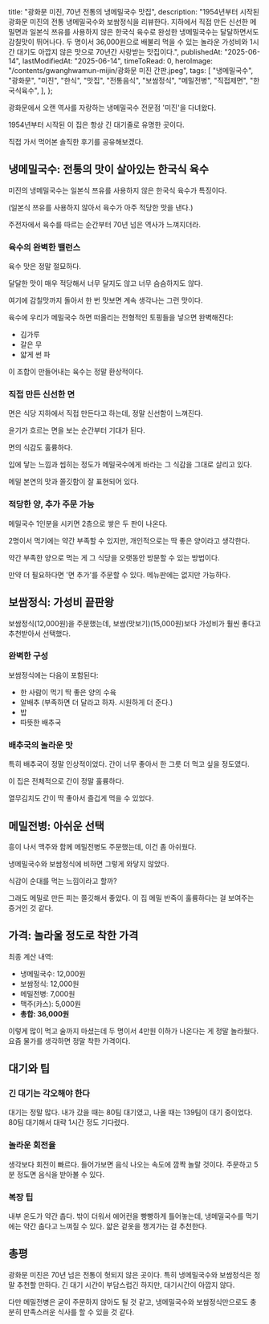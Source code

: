 
  title: "광화문 미진, 70년 전통의 냉메밀국수 맛집",
  description:
    "1954년부터 시작된 광화문 미진의 전통 냉메밀국수와 보쌈정식을 리뷰한다. 지하에서 직접 만든 신선한 메밀면과 일본식 쯔유를 사용하지 않은 한국식 육수로 완성한 냉메밀국수는 달달하면서도 감칠맛이 뛰어나다. 두 명이서 36,000원으로 배불리 먹을 수 있는 놀라운 가성비와 1시간 대기도 아깝지 않은 맛으로 70년간 사랑받는 맛집이다.",
  publishedAt: "2025-06-14",
  lastModifiedAt: "2025-06-14",
  timeToRead: 0,
  heroImage: "/contents/gwanghwamun-mijin/광화문 미진 간판.jpeg",
  tags: [
    "냉메밀국수",
    "광화문",
    "미진",
    "한식",
    "맛집",
    "전통음식",
    "보쌈정식",
    "메밀전병",
    "직접제면",
    "한국식육수",
  ],
};

광화문에서 오랜 역사를 자랑하는 냉메밀국수 전문점 '미진'을 다녀왔다.

1954년부터 시작된 이 집은 항상 긴 대기줄로 유명한 곳이다.

직접 가서 먹어본 솔직한 후기를 공유해보겠다.

<ImageWithCaption
  src="/contents/gwanghwamun-mijin/광화문 미진 간판.jpeg"
  alt="광화문 미진 간판"
/>

## 냉메밀국수: 전통의 맛이 살아있는 한국식 육수

미진의 냉메밀국수는 일본식 쯔유를 사용하지 않은 한국식 육수가 특징이다.

(일본식 쯔유를 사용하지 않아서 육수가 아주 적당한 맛을 낸다.)

주전자에서 육수를 따르는 순간부터 70년 넘은 역사가 느껴지더라.

<ImageWithCaption
  src="/contents/gwanghwamun-mijin/광화문 미진 냉메밀국수 육수 주전자.jpeg"
  alt="광화문 미진 냉메밀국수 육수 주전자"
/>

### 육수의 완벽한 밸런스

육수 맛은 정말 절묘하다.

달달한 맛이 매우 적당해서 너무 달지도 않고 너무 슴슴하지도 않다.

여기에 감칠맛까지 돌아서 한 번 맛보면 계속 생각나는 그런 맛이다.

육수에 우리가 메밀국수 하면 떠올리는 전형적인 토핑들을 넣으면 완벽해진다:

- 김가루
- 갈은 무
- 얇게 썬 파

<ImageWithCaption
  src="/contents/gwanghwamun-mijin/광화문 미진 냉메밀국수 육수 토핑 3가지.jpeg"
  alt="광화문 미진 냉메밀국수 육수 토핑들"
/>

<ImageWithCaption
  src="/contents/gwanghwamun-mijin/광화문 미진 냉메밀국수 육수 토핑넣음.jpeg"
  alt="광화문 미진 육수에 토핑을 가득 넣음"
/>

이 조합이 만들어내는 육수는 정말 환상적이다.

### 직접 만든 신선한 면

면은 식당 지하에서 직접 만든다고 하는데, 정말 신선함이 느껴진다.

윤기가 흐르는 면을 보는 순간부터 기대가 된다.

면의 식감도 훌륭하다.

입에 닿는 느낌과 씹히는 정도가 메밀국수에게 바라는 그 식감을 그대로 살리고 있다.

메밀 본연의 맛과 쫄깃함이 잘 표현되어 있다.

<ImageWithCaption
  src="/contents/gwanghwamun-mijin/광화문 미진 냉메밀육수 판모밀.jpeg"
  alt="광화문 미진 냉메밀국수 신선한 면"
/>

### 적당한 양, 추가 주문 가능

메밀국수 1인분을 시키면 2층으로 쌓은 두 판이 나온다.

2명이서 먹기에는 약간 부족할 수 있지만, 개인적으로는 딱 좋은 양이라고 생각한다.

약간 부족한 양으로 먹는 게 그 식당을 오랫동안 방문할 수 있는 방법이다.

<ImageWithCaption
  src="/contents/gwanghwamun-mijin/광화문 미진 냉메밀국수 1인분 양.jpeg"
  alt="광화문 미진 냉메밀국수 1인분 양"
/>

만약 더 필요하다면 '면 추가'를 주문할 수 있다. 메뉴판에는 없지만 가능하다.

## 보쌈정식: 가성비 끝판왕

보쌈정식(12,000원)을 주문했는데, 보쌈(맛보기)(15,000원)보다 가성비가 훨씬 좋다고 추천받아서 선택했다.

### 완벽한 구성

보쌈정식에는 다음이 포함된다:

- 한 사람이 먹기 딱 좋은 양의 수육
- 알배추 (부족하면 더 달라고 하자. 시원하게 더 준다.)
- 밥
- 따뜻한 배추국

<ImageWithCaption
  src="/contents/gwanghwamun-mijin/광화문 미진 보쌈정식.jpeg"
  alt="광화문 미진 보쌈정식"
/>

<ImageWithCaption
  src="/contents/gwanghwamun-mijin/광화문 미진 보쌈김치알배추쌈.jpeg"
  alt="광화문 미진 보쌈김치알배추쌈"
/>

### 배추국의 놀라운 맛

특히 배추국이 정말 인상적이었다. 간이 너무 좋아서 한 그릇 더 먹고 싶을 정도였다.

이 집은 전체적으로 간이 정말 훌륭하다.

열무김치도 간이 딱 좋아서 즐겁게 먹을 수 있었다.

## 메밀전병: 아쉬운 선택

흥이 나서 맥주와 함께 메밀전병도 주문했는데, 이건 좀 아쉬웠다.

냉메밀국수와 보쌈정식에 비하면 그렇게 와닿지 않았다.

식감이 순대를 먹는 느낌이라고 할까?

그래도 메밀로 만든 피는 쫄깃해서 좋았다. 이 집 메밀 반죽이 훌륭하다는 걸 보여주는 증거인 것 같다.

<ImageWithCaption
  src="/contents/gwanghwamun-mijin/광화문 미진 메밀전병.jpeg"
  alt="광화문 미진 메밀전병"
/>

## 가격: 놀라울 정도로 착한 가격

최종 계산 내역:

- 냉메밀국수: 12,000원
- 보쌈정식: 12,000원
- 메밀전병: 7,000원
- 맥주(카스): 5,000원
- **총합: 36,000원**

이렇게 많이 먹고 술까지 마셨는데 두 명이서 4만원 이하가 나온다는 게 정말 놀라웠다. 요즘 물가를 생각하면 정말 착한 가격이다.

<ImageWithCaption
  src="/contents/gwanghwamun-mijin/광화문 미진 메뉴판.jpeg"
  alt="광화문 미진 메뉴판"
/>

## 대기와 팁

### 긴 대기는 각오해야 한다

대기는 정말 많다. 내가 갔을 때는 80팀 대기였고, 나올 때는 139팀이 대기 중이었다. 80팀 대기해서 대략 1시간 정도 기다렸다.

<ImageWithCaption
  src="/contents/gwanghwamun-mijin/광화문 미진 웨이팅.jpeg"
  alt="광화문 미진 웨이팅"
/>

<ImageWithCaption
  src="/contents/gwanghwamun-mijin/광화문 미진 토요일 1시 웨이팅.jpeg"
  alt="광화문 미진 토요일 1시 웨이팅"
/>

### 놀라운 회전율

생각보다 회전이 빠르다. 들어가보면 음식 나오는 속도에 깜짝 놀랄 것이다. 주문하고 5분 정도면 음식을 받아볼 수 있다.

### 복장 팁

내부 온도가 약간 춥다. 밖이 더워서 에어컨을 빵빵하게 틀어놓는데, 냉메밀국수를 먹기에는 약간 춥다고 느껴질 수 있다. 얇은 겉옷을 챙겨가는 걸 추천한다.

## 총평

광화문 미진은 70년 넘은 전통이 헛되지 않은 곳이다. 특히 냉메밀국수와 보쌈정식은 정말 추천할 만하다. 긴 대기 시간이 부담스럽긴 하지만, 대기시간이 아깝지 않다.

다만 메밀전병은 굳이 주문하지 않아도 될 것 같고, 냉메밀국수와 보쌈정식만으로도 충분히 만족스러운 식사를 할 수 있을 것 같다.
